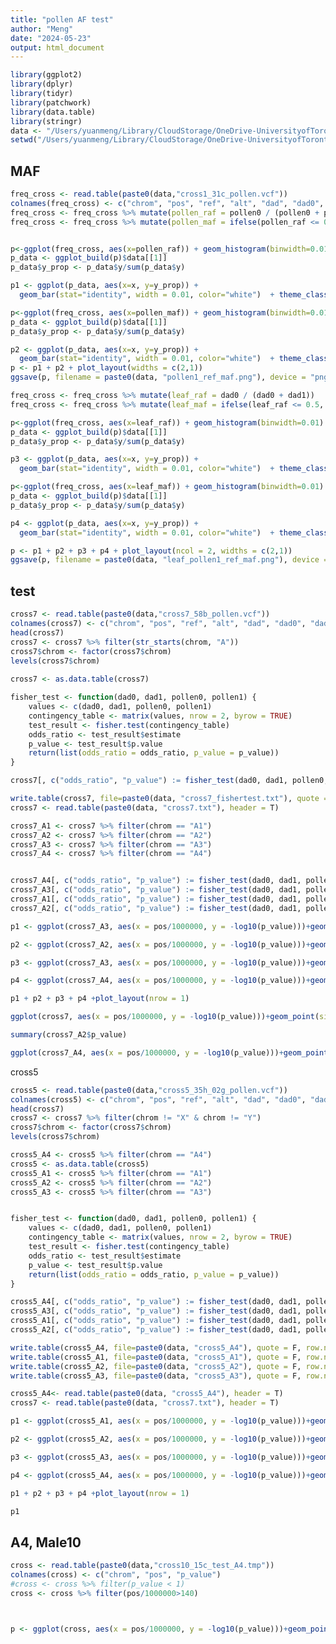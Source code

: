 ```yaml
---
title: "pollen AF test"
author: "Meng"
date: "2024-05-23"
output: html_document
---
```


```r
library(ggplot2)
library(dplyr)
library(tidyr)
library(patchwork)
library(data.table)
library(stringr)
data <- "/Users/yuanmeng/Library/CloudStorage/OneDrive-UniversityofToronto/Manuscripts/pollen_competition/"
setwd("/Users/yuanmeng/Library/CloudStorage/OneDrive-UniversityofToronto/Manuscripts/pollen_competition/")
```


## MAF
```r
freq_cross <- read.table(paste0(data,"cross1_31c_pollen.vcf"))
colnames(freq_cross) <- c("chrom", "pos", "ref", "alt", "dad", "dad0", "dad1", "pollen", "pollen0", "pollen1")
freq_cross <- freq_cross %>% mutate(pollen_raf = pollen0 / (pollen0 + pollen1))
freq_cross <- freq_cross %>% mutate(pollen_maf = ifelse(pollen_raf <= 0.5, pollen_raf, 1 - pollen_raf)) 


p<-ggplot(freq_cross, aes(x=pollen_raf)) + geom_histogram(binwidth=0.01) 
p_data <- ggplot_build(p)$data[[1]]
p_data$y_prop <- p_data$y/sum(p_data$y) 

p1 <- ggplot(p_data, aes(x=x, y=y_prop)) +
  geom_bar(stat="identity", width = 0.01, color="white")  + theme_classic() + ggtitle("pollen 1 - RAF")+ labs(x="MAF", y="Proportion")+ theme(text = element_text(size = 10))  + expand_limits(x=1) + ylim(0,0.13)

p<-ggplot(freq_cross, aes(x=pollen_maf)) + geom_histogram(binwidth=0.01) 
p_data <- ggplot_build(p)$data[[1]]
p_data$y_prop <- p_data$y/sum(p_data$y) 

p2 <- ggplot(p_data, aes(x=x, y=y_prop)) +
  geom_bar(stat="identity", width = 0.01, color="white")  + theme_classic() + ggtitle("pollen 1 - MAF")+ labs(x="MAF", y="Proportion")+ theme(text = element_text(size = 10)) + expand_limits(x=0.5) + ylim(0,0.13)
p <- p1 + p2 + plot_layout(widths = c(2,1))
ggsave(p, filename = paste0(data, "pollen1_ref_maf.png"), device = "png", height = 3, width = 6, units = "in")
```

```r
freq_cross <- freq_cross %>% mutate(leaf_raf = dad0 / (dad0 + dad1))
freq_cross <- freq_cross %>% mutate(leaf_maf = ifelse(leaf_raf <= 0.5, leaf_raf, 1 - leaf_raf)) 

p<-ggplot(freq_cross, aes(x=leaf_raf)) + geom_histogram(binwidth=0.01) 
p_data <- ggplot_build(p)$data[[1]]
p_data$y_prop <- p_data$y/sum(p_data$y) 

p3 <- ggplot(p_data, aes(x=x, y=y_prop)) +
  geom_bar(stat="identity", width = 0.01, color="white")  + theme_classic() + ggtitle("leaf 1 - RAF")+ labs(x="MAF", y="Proportion")+ theme(text = element_text(size = 10))  + expand_limits(x=1) + ylim(0,0.13)

p<-ggplot(freq_cross, aes(x=leaf_maf)) + geom_histogram(binwidth=0.01) 
p_data <- ggplot_build(p)$data[[1]]
p_data$y_prop <- p_data$y/sum(p_data$y) 

p4 <- ggplot(p_data, aes(x=x, y=y_prop)) +
  geom_bar(stat="identity", width = 0.01, color="white")  + theme_classic() + ggtitle("leaf 1 - MAF")+ labs(x="MAF", y="Proportion")+ theme(text = element_text(size = 10)) + expand_limits(x=0.5) + ylim(0,0.13)

p <- p1 + p2 + p3 + p4 + plot_layout(ncol = 2, widths = c(2,1))
ggsave(p, filename = paste0(data, "leaf_pollen1_ref_maf.png"), device = "png", height = 5, width = 6, units = "in")
```


## test
```r
cross7 <- read.table(paste0(data,"cross7_58b_pollen.vcf"))
colnames(cross7) <- c("chrom", "pos", "ref", "alt", "dad", "dad0", "dad1", "pollen", "pollen0", "pollen1")
head(cross7)
cross7 <- cross7 %>% filter(str_starts(chrom, "A"))
cross7$chrom <- factor(cross7$chrom)
levels(cross7$chrom)
 
cross7 <- as.data.table(cross7)

fisher_test <- function(dad0, dad1, pollen0, pollen1) {
    values <- c(dad0, dad1, pollen0, pollen1)
    contingency_table <- matrix(values, nrow = 2, byrow = TRUE)
    test_result <- fisher.test(contingency_table)
    odds_ratio <- test_result$estimate
    p_value <- test_result$p.value
    return(list(odds_ratio = odds_ratio, p_value = p_value))
}

cross7[, c("odds_ratio", "p_value") := fisher_test(dad0, dad1, pollen0, pollen1), by = 1:nrow(cross7)]

write.table(cross7, file=paste0(data, "cross7_fishertest.txt"), quote = F, row.names = F,sep = "\t")
cross7 <- read.table(paste0(data, "cross7.txt"), header = T)

cross7_A1 <- cross7 %>% filter(chrom == "A1")
cross7_A2 <- cross7 %>% filter(chrom == "A2")
cross7_A3 <- cross7 %>% filter(chrom == "A3")
cross7_A4 <- cross7 %>% filter(chrom == "A4")


cross7_A4[, c("odds_ratio", "p_value") := fisher_test(dad0, dad1, pollen0, pollen1), by = 1:nrow(cross7_A4)]
cross7_A3[, c("odds_ratio", "p_value") := fisher_test(dad0, dad1, pollen0, pollen1), by = 1:nrow(cross7_A3)]
cross7_A1[, c("odds_ratio", "p_value") := fisher_test(dad0, dad1, pollen0, pollen1), by = 1:nrow(cross7_A1)]
cross7_A2[, c("odds_ratio", "p_value") := fisher_test(dad0, dad1, pollen0, pollen1), by = 1:nrow(cross7_A2)]

```
 
```r
p1 <- ggplot(cross7_A3, aes(x = pos/1000000, y = -log10(p_value)))+geom_point(size = 0.3, alpha=0.3)+ facet_grid(.~chrom,scales="free_x", switch = "x", space = "free_x") +  xlab(" ")+ylab("-log10(p)")+theme_bw() + theme(panel.grid.major = element_blank(),panel.grid.minor = element_blank(), axis.ticks.x = element_blank(),panel.spacing = unit(0.1, "cm"),strip.background = element_blank(),strip.placement = "outside")+ theme(text = element_text(size = 10)) 

p2 <- ggplot(cross7_A2, aes(x = pos/1000000, y = -log10(p_value)))+geom_point(size = 0.3, alpha=0.3)+ facet_grid(.~chrom,scales="free_x", switch = "x", space = "free_x") +  xlab(" ")+ylab(" ")+theme_bw() + theme(panel.grid.major = element_blank(),panel.grid.minor = element_blank(), axis.ticks.x = element_blank(),panel.spacing = unit(0.1, "cm"),strip.background = element_blank(),strip.placement = "outside")+ theme(text = element_text(size = 10)) + ylim(0, 9)

p3 <- ggplot(cross7_A3, aes(x = pos/1000000, y = -log10(p_value)))+geom_point(size = 0.3, alpha=0.3)+ facet_grid(.~chrom,scales="free_x", switch = "x", space = "free_x") +  xlab(" ")+ylab(" ")+theme_bw() + theme(panel.grid.major = element_blank(),panel.grid.minor = element_blank(), axis.ticks.x = element_blank(),panel.spacing = unit(0.1, "cm"),strip.background = element_blank(),strip.placement = "outside")+ theme(text = element_text(size = 10)) + ylim(0, 9)

p4 <- ggplot(cross7_A4, aes(x = pos/1000000, y = -log10(p_value)))+geom_point(size = 0.3, alpha=0.3)+ facet_grid(.~chrom,scales="free_x", switch = "x", space = "free_x") +  xlab(" ")+ylab(" ")+theme_bw() + theme(panel.grid.major = element_blank(),panel.grid.minor = element_blank(), axis.ticks.x = element_blank(),panel.spacing = unit(0.1, "cm"),strip.background = element_blank(),strip.placement = "outside")+ theme(text = element_text(size = 10)) + ylim(0, 9)

p1 + p2 + p3 + p4 +plot_layout(nrow = 1)
```

```r
ggplot(cross7, aes(x = pos/1000000, y = -log10(p_value)))+geom_point(size = 0.3, alpha=0.3)+ facet_grid(.~chrom,scales="free_x", switch = "x", space = "free_x") +  xlab("Position on chromosome (Mb)")+ylab("-log10(p)")+theme_bw() + theme(panel.grid.major = element_blank(),panel.grid.minor = element_blank(), axis.ticks.x = element_blank(),panel.spacing = unit(0.1, "cm"),strip.background = element_blank(),strip.placement = "outside")+ theme(text = element_text(size = 10)) 

summary(cross7_A2$p_value)
```
```r
ggplot(cross7_A4, aes(x = pos/1000000, y = -log10(p_value)))+geom_point(size = 0.3, alpha=0.3)+ facet_grid(.~chrom,scales="free_x", switch = "x", space = "free_x") +  xlab(" ")+ylab(" ")+theme_bw() + theme(panel.grid.major = element_blank(),panel.grid.minor = element_blank(), axis.ticks.x = element_blank(),panel.spacing = unit(0.1, "cm"),strip.background = element_blank(),strip.placement = "outside")+ theme(text = element_text(size = 10)) + ylim(0, 9) + xlim(51.5,52.5)
```

cross5

```r
cross5 <- read.table(paste0(data,"cross5_35h_02g_pollen.vcf"))
colnames(cross5) <- c("chrom", "pos", "ref", "alt", "dad", "dad0", "dad1", "pollen", "pollen0", "pollen1")
head(cross7)
cross7 <- cross7 %>% filter(chrom != "X" & chrom != "Y")
cross7$chrom <- factor(cross7$chrom)
levels(cross7$chrom)
```

```r
cross5_A4 <- cross5 %>% filter(chrom == "A4")
cross5 <- as.data.table(cross5)
cross5_A1 <- cross5 %>% filter(chrom == "A1")
cross5_A2 <- cross5 %>% filter(chrom == "A2")
cross5_A3 <- cross5 %>% filter(chrom == "A3")


fisher_test <- function(dad0, dad1, pollen0, pollen1) {
    values <- c(dad0, dad1, pollen0, pollen1)
    contingency_table <- matrix(values, nrow = 2, byrow = TRUE)
    test_result <- fisher.test(contingency_table)
    odds_ratio <- test_result$estimate
    p_value <- test_result$p.value
    return(list(odds_ratio = odds_ratio, p_value = p_value))
}

cross5_A4[, c("odds_ratio", "p_value") := fisher_test(dad0, dad1, pollen0, pollen1), by = 1:nrow(cross5_A4)]
cross5_A3[, c("odds_ratio", "p_value") := fisher_test(dad0, dad1, pollen0, pollen1), by = 1:nrow(cross5_A3)]
cross5_A1[, c("odds_ratio", "p_value") := fisher_test(dad0, dad1, pollen0, pollen1), by = 1:nrow(cross5_A1)]
cross5_A2[, c("odds_ratio", "p_value") := fisher_test(dad0, dad1, pollen0, pollen1), by = 1:nrow(cross5_A2)]

write.table(cross5_A4, file=paste0(data, "cross5_A4"), quote = F, row.names = F,sep = "\t")
write.table(cross5_A1, file=paste0(data, "cross5_A1"), quote = F, row.names = F,sep = "\t")
write.table(cross5_A2, file=paste0(data, "cross5_A2"), quote = F, row.names = F,sep = "\t")
write.table(cross5_A3, file=paste0(data, "cross5_A3"), quote = F, row.names = F,sep = "\t")

cross5_A4<- read.table(paste0(data, "cross5_A4"), header = T)
cross7 <- read.table(paste0(data, "cross7.txt"), header = T)
```

```r
p1 <- ggplot(cross5_A1, aes(x = pos/1000000, y = -log10(p_value)))+geom_point(size = 0.3, alpha=0.3)+ facet_grid(.~chrom,scales="free_x", switch = "x", space = "free_x") +  xlab(" ")+ylab("-log10(p)")+theme_bw() + theme(panel.grid.major = element_blank(),panel.grid.minor = element_blank(), axis.ticks.x = element_blank(),panel.spacing = unit(0.1, "cm"),strip.background = element_blank(),strip.placement = "outside")+ theme(text = element_text(size = 10)) + ylim(0, 9)

p2 <- ggplot(cross5_A2, aes(x = pos/1000000, y = -log10(p_value)))+geom_point(size = 0.3, alpha=0.3)+ facet_grid(.~chrom,scales="free_x", switch = "x", space = "free_x") +  xlab(" ")+ylab(" ")+theme_bw() + theme(panel.grid.major = element_blank(),panel.grid.minor = element_blank(), axis.ticks.x = element_blank(),panel.spacing = unit(0.1, "cm"),strip.background = element_blank(),strip.placement = "outside")+ theme(text = element_text(size = 10)) + ylim(0, 9)

p3 <- ggplot(cross5_A3, aes(x = pos/1000000, y = -log10(p_value)))+geom_point(size = 0.3, alpha=0.3)+ facet_grid(.~chrom,scales="free_x", switch = "x", space = "free_x") +  xlab(" ")+ylab(" ")+theme_bw() + theme(panel.grid.major = element_blank(),panel.grid.minor = element_blank(), axis.ticks.x = element_blank(),panel.spacing = unit(0.1, "cm"),strip.background = element_blank(),strip.placement = "outside")+ theme(text = element_text(size = 10)) + ylim(0, 9)

p4 <- ggplot(cross5_A4, aes(x = pos/1000000, y = -log10(p_value)))+geom_point(size = 0.3, alpha=0.3)+ facet_grid(.~chrom,scales="free_x", switch = "x", space = "free_x") +  xlab(" ")+ylab(" ")+theme_bw() + theme(panel.grid.major = element_blank(),panel.grid.minor = element_blank(), axis.ticks.x = element_blank(),panel.spacing = unit(0.1, "cm"),strip.background = element_blank(),strip.placement = "outside")+ theme(text = element_text(size = 10)) + ylim(0, 9)

p1 + p2 + p3 + p4 +plot_layout(nrow = 1) 
```
```r
p1
```

## A4, Male10
```r
cross <- read.table(paste0(data,"cross10_15c_test_A4.tmp"))
colnames(cross) <- c("chrom", "pos", "p_value")
#cross <- cross %>% filter(p_value < 1)
cross <- cross %>% filter(pos/1000000>140)



p <- ggplot(cross, aes(x = pos/1000000, y = -log10(p_value)))+geom_point(size = 0.3, alpha=0.3)+ xlab("Position on chromosome (Mb)")+ylab("-log10(p value)")+ggtitle(paste0("Male ", 10))+theme_bw() + theme(panel.grid.major = element_blank(),panel.grid.minor = element_blank(), axis.ticks.x = element_blank(),panel.spacing = unit(0.1, "cm"),strip.background = element_blank(),strip.placement = "outside")+ theme(text = element_text(size = 11)) 

```


